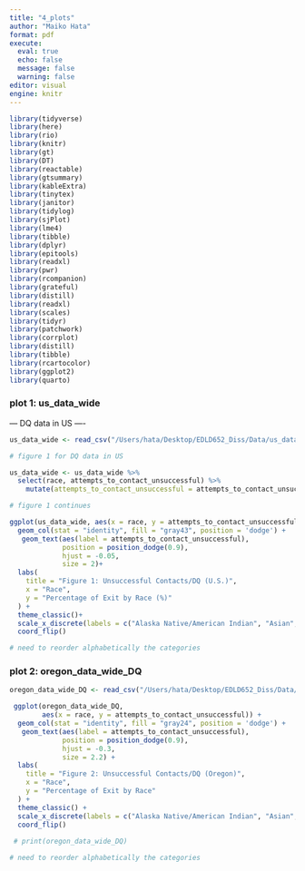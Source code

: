 ```yaml
---
title: "4_plots"
author: "Maiko Hata"
format: pdf
execute: 
  eval: true 
  echo: false
  message: false 
  warning: false
editor: visual
engine: knitr
---
```


```r
library(tidyverse)
library(here)
library(rio)
library(knitr)
library(gt)
library(DT)
library(reactable)
library(gtsummary)
library(kableExtra)
library(tinytex)
library(janitor)
library(tidylog)
library(sjPlot)
library(lme4)
library(tibble)
library(dplyr)
library(epitools)
library(readxl)
library(pwr)
library(rcompanion)
library(grateful)
library(distill)
library(readxl)
library(scales)
library(tidyr)
library(patchwork)
library(corrplot)
library(distill)
library(tibble)
library(rcartocolor)
library(ggplot2)
library(quarto)
```

### plot 1: us_data_wide 

--- DQ data in US —-

```r
us_data_wide <- read_csv("/Users/hata/Desktop/EDLD652_Diss/Data/us_data_wide.csv")
```

```r
# figure 1 for DQ data in US   

us_data_wide <- us_data_wide %>% 
  select(race, attempts_to_contact_unsuccessful) %>% 
    mutate(attempts_to_contact_unsuccessful = attempts_to_contact_unsuccessful * 100)
```

```r
# figure 1 continues 

ggplot(us_data_wide, aes(x = race, y = attempts_to_contact_unsuccessful)) +
  geom_col(stat = "identity", fill = "gray43", position = 'dodge') +
   geom_text(aes(label = attempts_to_contact_unsuccessful),
             position = position_dodge(0.9),
             hjust = -0.05,
             size = 2)+
  labs(
    title = "Figure 1: Unsuccessful Contacts/DQ (U.S.)", 
    x = "Race", 
    y = "Percentage of Exit by Race (%)"
  ) +
  theme_classic()+
  scale_x_discrete(labels = c("Alaska Native/American Indian", "Asian", "Black/African American", "Hispanic", "Multiracial", "Pacific Islander", "White"))+
  coord_flip()
```

```r
# need to reorder alphabetically the categories 
```

### plot 2: oregon_data_wide_DQ

```r
oregon_data_wide_DQ <- read_csv("/Users/hata/Desktop/EDLD652_Diss/Data/oregon_data_wide_DQ.csv")
```

```r
 ggplot(oregon_data_wide_DQ, 
        aes(x = race, y = attempts_to_contact_unsuccessful)) +
  geom_col(stat = "identity", fill = "gray24", position = 'dodge') +
   geom_text(aes(label = attempts_to_contact_unsuccessful),
             position = position_dodge(0.9),
             hjust = -0.3,
             size = 2.2) +
  labs(
    title = "Figure 2: Unsuccessful Contacts/DQ (Oregon)", 
    x = "Race", 
    y = "Percentage of Exit by Race"
  ) +
  theme_classic() +
  scale_x_discrete(labels = c("Alaska Native/American Indian", "Asian", "Black/African American", "Hispanic", "Multiracial", "Pacific Islander", "White"))+
  coord_flip()
 
 # print(oregon_data_wide_DQ) 
```

```r
# need to reorder alphabetically the categories 
```

```r

```

```r

```
